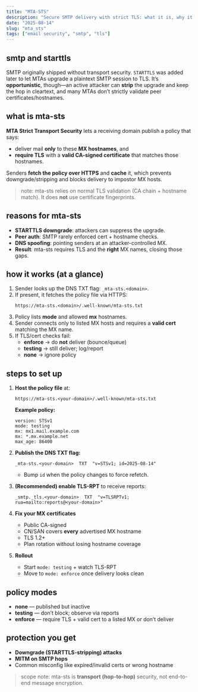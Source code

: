 ```yaml
---
title: "MTA-STS"
description: "Secure SMTP delivery with strict TLS: what it is, why it exists, how to roll it out."
date: "2025-08-14"
slug: "mta_sts"
tags: ["email security", "smtp", "tls"]
---
```


## smtp and starttls

SMTP originally shipped without transport security. `STARTTLS` was added later to let MTAs upgrade a plaintext SMTP session to TLS. It’s **opportunistic**, though—an active attacker can **strip** the upgrade and keep the hop in cleartext, and many MTAs don’t strictly validate peer certificates/hostnames.

## what is mta-sts

**MTA Strict Transport Security** lets a receiving domain publish a policy that says:

- deliver mail **only** to these **MX hostnames**, and
- **require TLS** with a **valid CA-signed certificate** that matches those hostnames.

Senders **fetch the policy over HTTPS** and **cache** it, which prevents downgrade/stripping and blocks delivery to impostor MX hosts.

> note: mta-sts relies on normal TLS validation (CA chain + hostname match). It does **not** use certificate fingerprints.

## reasons for mta-sts

- **STARTTLS downgrade**: attackers can suppress the upgrade.
- **Peer auth**: SMTP rarely enforced cert + hostname checks.
- **DNS spoofing**: pointing senders at an attacker-controlled MX.
- **Result**: mta-sts requires TLS and the **right** MX names, closing those gaps.

## how it works (at a glance)

1. Sender looks up the DNS TXT flag: `_mta-sts.<domain>`.
2. If present, it fetches the policy file via HTTPS:
   ```
   https://mta-sts.<domain>/.well-known/mta-sts.txt
   ```
3. Policy lists **mode** and allowed **mx** hostnames.
4. Sender connects only to listed MX hosts and requires a **valid cert** matching the MX name.
5. If TLS/cert checks fail:
   - **enforce** → do **not** deliver (bounce/queue)
   - **testing** → still deliver; log/report
   - **none** → ignore policy

## steps to set up

1) **Host the policy file** at:
   ```
   https://mta-sts.<your-domain>/.well-known/mta-sts.txt
   ```

   **Example policy:**
   ```
   version: STSv1
   mode: testing
   mx: mx1.mail.example.com
   mx: *.mx.example.net
   max_age: 86400
   ```

2) **Publish the DNS TXT flag:**
   ```
   _mta-sts.<your-domain>  TXT  "v=STSv1; id=2025-08-14"
   ```
   - Bump `id` when the policy changes to force refetch.

3) **(Recommended) enable TLS-RPT** to receive reports:
   ```
   _smtp._tls.<your-domain>  TXT  "v=TLSRPTv1; rua=mailto:reports@<your-domain>"
   ```

4) **Fix your MX certificates**
   - Public CA-signed
   - CN/SAN covers **every** advertised MX hostname
   - TLS 1.2+
   - Plan rotation without losing hostname coverage

5) **Rollout**
   - Start `mode: testing` + watch TLS-RPT
   - Move to `mode: enforce` once delivery looks clean

## policy modes

- **none** — published but inactive
- **testing** — don’t block; observe via reports
- **enforce** — require TLS + valid cert to a listed MX or don’t deliver

## protection you get

- **Downgrade (STARTTLS-stripping) attacks**
- **MITM on SMTP hops**
- Common misconfig like expired/invalid certs or wrong hostname

> scope note: mta-sts is **transport (hop-to-hop)** security, not end-to-end message encryption.
